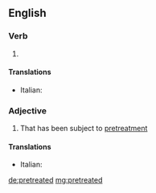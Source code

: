 ==English==

===Verb===
{{head|en|verb form}}

# {{en-past of|pretreat}}

====Translations====
{{trans-top|pretreated}}
* Italian: {{t|it|pretrattato}}
{{trans-mid}}
{{trans-bottom}}

===Adjective===
{{en-adj}}

# That has been subject to [[pretreatment]]

====Translations====
{{trans-top|pretreated}}
* Italian: {{t|it|pretrattato}}
{{trans-mid}}
{{trans-bottom}}

[[de:pretreated]]
[[mg:pretreated]]
